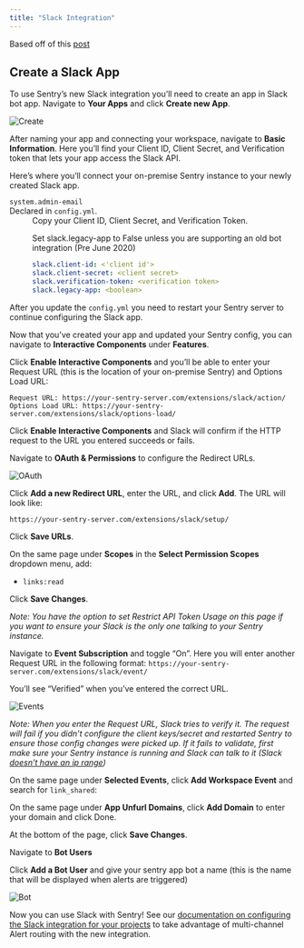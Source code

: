 ```yaml
---
title: "Slack Integration"
---
```


Based off of this [post](https://forum.sentry.io/t/how-to-configure-slack-in-your-on-prem-sentry/3463)

## Create a Slack App

To use Sentry’s new Slack integration you’ll need to create an app in Slack bot app. Navigate to __Your Apps__ and click __Create new App__.

![Create](./create.png)

After naming your app and connecting your workspace, navigate to __Basic Information__. Here you’ll find your Client ID, Client Secret, and Verification token that lets your app access the Slack API.

Here’s where you’ll connect your on-premise Sentry instance to your newly created Slack app.
<dl>
<dt><code>system.admin-email</code></dt>
Declared in <code>config.yml</code>.

<dd>
<markdown>
Copy your Client ID, Client Secret, and Verification Token.

Set slack.legacy-app to False unless you are supporting an old bot integration (Pre June 2020)

```yaml
slack.client-id: <'client id'>
slack.client-secret: <client secret>
slack.verification-token: <verification token>
slack.legacy-app: <boolean>
```

</markdown>
</dd>
</dl>
After you update the <code>config.yml</code> you need to restart your Sentry server to continue configuring the Slack app.

Now that you’ve created your app and updated your Sentry config, you can navigate to __Interactive Components__ under __Features__.

Click __Enable Interactive Components__ and you’ll be able to enter your Request URL (this is the location of your on-premise Sentry) and Options Load URL:

```
Request URL: https://your-sentry-server.com/extensions/slack/action/
Options Load URL: https://your-sentry-server.com/extensions/slack/options-load/
```

Click __Enable Interactive Components__ and Slack will confirm if the HTTP request to the URL you entered succeeds or fails.

Navigate to __OAuth & Permissions__ to configure the Redirect URLs.

![OAuth](./oauth.png)

Click __Add a new Redirect URL__, enter the URL, and click __Add__. The URL will look like:

```
https://your-sentry-server.com/extensions/slack/setup/
```

Click __Save URLs__.

On the same page under __Scopes__ in the __Select Permission Scopes__ dropdown menu, add:

* `links:read`

Click __Save Changes__.

_Note: You have the option to set Restrict API Token Usage on this page if you want to ensure your Slack is the only one talking to your Sentry instance._

Navigate to __Event Subscription__ and toggle “On”. Here you will enter another Request URL in the following format: `https://your-sentry-server.com/extensions/slack/event/`

You’ll see “Verified” when you’ve entered the correct URL.

![Events](./events.png)

_Note: When you enter the Request URL, Slack tries to verify it. The request will fail if you didn’t configure the client keys/secret and restarted Sentry to ensure those config changes were picked up. If it fails to validate, first make sure your Sentry instance is running and Slack can talk to it (Slack [doesn’t have an ip range](https://twitter.com/slackapi/status/567110311476350976?lang=en))_

On the same page under __Selected Events__, click __Add Workspace Event__ and search for `link_shared`:

On the same page under __App Unfurl Domains__, click __Add Domain__ to enter your domain and click Done.

At the bottom of the page, click __Save Changes__.

Navigate to __Bot Users__

Click __Add a Bot User__ and give your sentry app bot a name (this is the name that will be displayed when alerts are triggered)

![Bot](./bot.png)

Now you can use Slack with Sentry! See our [documentation on configuring the Slack integration for your projects](https://docs.sentry.io/workflow/integrations/global-integrations/#slack) to take advantage of multi-channel Alert routing with the new integration.

